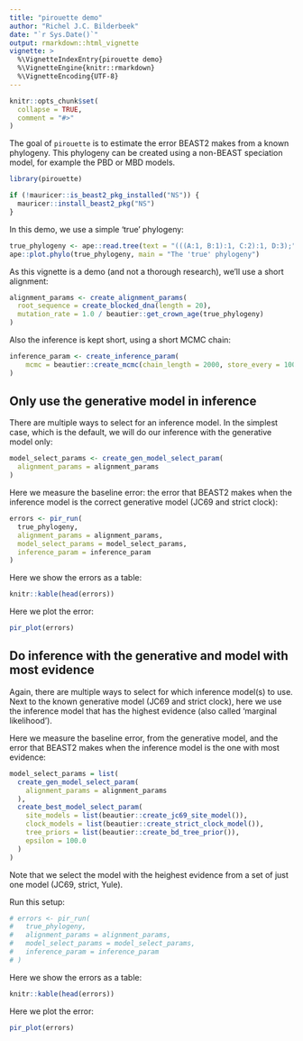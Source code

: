 ```yaml
---
title: "pirouette demo"
author: "Richel J.C. Bilderbeek"
date: "`r Sys.Date()`"
output: rmarkdown::html_vignette
vignette: >
  %\VignetteIndexEntry{pirouette demo}
  %\VignetteEngine{knitr::rmarkdown}
  %\VignetteEncoding{UTF-8}
---
```


```r
knitr::opts_chunk$set(
  collapse = TRUE,
  comment = "#>"
)
```

The goal of `pirouette` is to estimate the error BEAST2 makes from a known 
phylogeny. This phylogeny can be created using a non-BEAST speciation model,
for example the PBD or MBD models.

```r
library(pirouette)
```

```r
if (!mauricer::is_beast2_pkg_installed("NS")) {
  mauricer::install_beast2_pkg("NS")
}
```

In this demo, we use a simple 'true' phylogeny:

```r
true_phylogeny <- ape::read.tree(text = "(((A:1, B:1):1, C:2):1, D:3);")
ape::plot.phylo(true_phylogeny, main = "The 'true' phylogeny")
```

As this vignette is a demo (and not a thorough research), 
we'll use a short alignment:

```r
alignment_params <- create_alignment_params(
  root_sequence = create_blocked_dna(length = 20),
  mutation_rate = 1.0 / beautier::get_crown_age(true_phylogeny)
)
```

Also the inference is kept short, using a short MCMC chain:

```r
inference_param <- create_inference_param(
    mcmc = beautier::create_mcmc(chain_length = 2000, store_every = 1000)
)
```

## Only use the generative model in inference

There are multiple ways to select for an inference model.
In the simplest case, which is the default, 
we will do our inference with the generative model only:

```r
model_select_params <- create_gen_model_select_param(
  alignment_params = alignment_params
)
```

Here we measure the baseline error: the error that BEAST2 makes
when the inference model is the correct generative 
model (JC69 and strict clock):

```r
errors <- pir_run(
  true_phylogeny,
  alignment_params = alignment_params,
  model_select_params = model_select_params,
  inference_param = inference_param
)
```

Here we show the errors as a table:

```r
knitr::kable(head(errors))
```

Here we plot the error:

```r
pir_plot(errors)
```

## Do inference with the generative and model with most evidence

Again, there are multiple ways to select for which inference model(s)
to use. Next to the known generative model (JC69 and strict clock),
here we use the inference model that has the highest evidence (also
called 'marginal likelihood'). 

Here we measure the baseline error, from the generative model,
and the error that BEAST2 makes
when the inference model is the one with most evidence:

```r
model_select_params = list(
  create_gen_model_select_param(
    alignment_params = alignment_params
  ),
  create_best_model_select_param(
    site_models = list(beautier::create_jc69_site_model()),
    clock_models = list(beautier::create_strict_clock_model()),
    tree_priors = list(beautier::create_bd_tree_prior()),
    epsilon = 100.0
  )
)
```

Note that we select the model with the heighest evidence from a set of
just one model (JC69, strict, Yule).

Run this setup:

```r
# errors <- pir_run(
#   true_phylogeny,
#   alignment_params = alignment_params,
#   model_select_params = model_select_params,
#   inference_param = inference_param
# )
```

Here we show the errors as a table:

```r
knitr::kable(head(errors))
```

Here we plot the error:

```r
pir_plot(errors)
```
